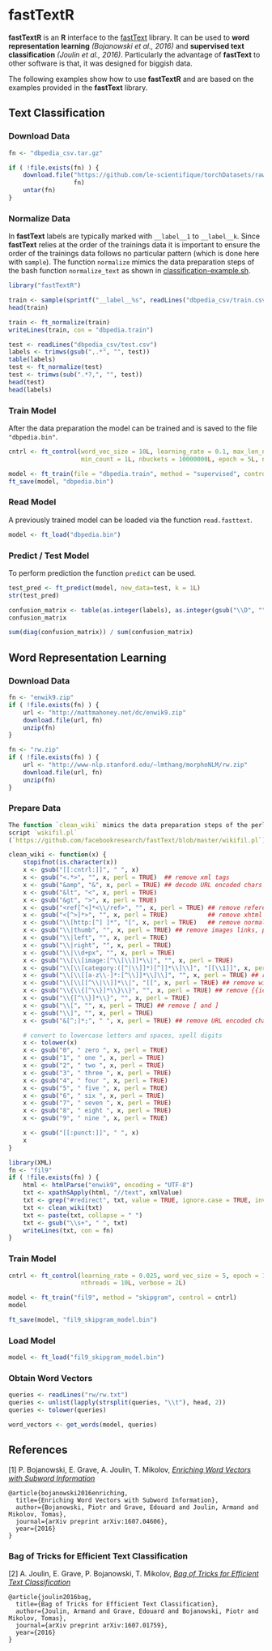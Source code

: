 # fastTextR

**fastTextR** is an **R** interface to the [fastText](https://github.com/facebookresearch/fastText)
library. It can be used to **word representation learning** *(Bojanowski et al., 2016)* and 
**supervised text classification** *(Joulin et al., 2016)*.
Particularly the advantage of **fastText** to other software is that, 
it was designed for biggish data.

The following examples show how to use **fastTextR** and are based on the
examples provided in the **fastText** library.

## Text Classification
### Download Data    
```r
fn <- "dbpedia_csv.tar.gz"

if ( !file.exists(fn) ) {
    download.file("https://github.com/le-scientifique/torchDatasets/raw/master/dbpedia_csv.tar.gz",
                  fn)
    untar(fn)
}
```

### Normalize Data
In **fastText** labels are typically marked with `__label__1` to `__label__k`.
Since **fastText** relies at the order of the trainings data it is important
to ensure the order of the trainings data follows no particular pattern
(which is done here with `sample`). The function `normalize` mimics
the data preparation steps of the bash function `normalize_text`
as shown in 
[classification-example.sh](https://github.com/facebookresearch/fastText/blob/master/classification-example.sh).

```r
library("fastTextR")

train <- sample(sprintf("__label__%s", readLines("dbpedia_csv/train.csv")))
head(train)

train <- ft_normalize(train)
writeLines(train, con = "dbpedia.train")

test <- readLines("dbpedia_csv/test.csv")
labels <- trimws(gsub(",.*", "", test))
table(labels)
test <- ft_normalize(test)
test <- trimws(sub(".*?,", "", test))
head(test)
head(labels)
```

### Train Model
After the data preparation the model can be trained and is saved to 
the file `"dbpedia.bin"`.
```r
cntrl <- ft_control(word_vec_size = 10L, learning_rate = 0.1, max_len_ngram = 2L, 
                    min_count = 1L, nbuckets = 10000000L, epoch = 5L, nthreads = 4L)

model <- ft_train(file = "dbpedia.train", method = "supervised", control = cntrl)
ft_save(model, "dbpedia.bin")
```

### Read Model
A previously trained model can be loaded via the function `read.fasttext`.
```r
model <- ft_load("dbpedia.bin")
```

### Predict / Test Model
To perform prediction the function `predict` can be used.
```r
test_pred <- ft_predict(model, new_data=test, k = 1L)
str(test_pred)

confusion_matrix <- table(as.integer(labels), as.integer(gsub("\\D", "", test_pred$label)))
confusion_matrix

sum(diag(confusion_matrix)) / sum(confusion_matrix)
```

## Word Representation Learning
### Download Data
```r
fn <- "enwik9.zip"
if ( !file.exists(fn) ) {
    url <- "http://mattmahoney.net/dc/enwik9.zip"
    download.file(url, fn)
    unzip(fn)
}

fn <- "rw.zip"
if ( !file.exists(fn) ) {
    url <- "http://www-nlp.stanford.edu/~lmthang/morphoNLM/rw.zip"
    download.file(url, fn)
    unzip(fn)
}
```

### Prepare Data
```r
The function `clean_wiki` mimics the data preparation steps of the perl 
script `wikifil.pl` 
(`https://github.com/facebookresearch/fastText/blob/master/wikifil.pl`).

clean_wiki <- function(x) {
    stopifnot(is.character(x))
    x <- gsub("[[:cntrl:]]", " ", x)
    x <- gsub("<.*>", "", x, perl = TRUE)  ## remove xml tags
    x <- gsub("&amp", "&", x, perl = TRUE) ## decode URL encoded chars
    x <- gsub("&lt", "<", x, perl = TRUE)
    x <- gsub("&gt", ">", x, perl = TRUE)
    x <- gsub("<ref[^<]*<\\/ref>", "", x, perl = TRUE) ## remove references <ref...> ... </ref>
    x <- gsub("<[^>]*>", "", x, perl = TRUE)           ## remove xhtml tags
    x <- gsub("\\[http:[^] ]*", "[", x, perl = TRUE)   ## remove normal url, preserve visible text
    x <- gsub("\\|thumb", "", x, perl = TRUE) ## remove images links, preserve caption
    x <- gsub("\\|left", "", x, perl = TRUE)
    x <- gsub("\\|right", "", x, perl = TRUE)
    x <- gsub("\\|\\d+px", "", x, perl = TRUE)
    x <- gsub("\\[\\[image:[^\\[\\]]*\\|", "", x, perl = TRUE)
    x <- gsub("\\[\\[category:([^|\\]]*)[^]]*\\]\\]", "[[\\1]]", x, perl = TRUE) ## show categories without markup
    x <- gsub("\\[\\[[a-z\\-]*:[^\\]]*\\]\\]", "", x, perl = TRUE) ## remove links to other languages
    x <- gsub("\\[\\[[^\\|\\]]*\\|", "[[", x, perl = TRUE) ## remove wiki url, preserve visible text
    x <- gsub("\\{\\{[^\\}]*\\}\\}", "", x, perl = TRUE) ## remove {{icons}} and {tables}
    x <- gsub("\\{[^\\}]*\\}", "", x, perl = TRUE)
    x <- gsub("\\[", "", x, perl = TRUE) ## remove [ and ]
    x <- gsub("\\]", "", x, perl = TRUE)
    x <- gsub("&[^;]*;", " ", x, perl = TRUE) ## remove URL encoded chars

    # convert to lowercase letters and spaces, spell digits
    x <- tolower(x)
    x <- gsub("0", " zero ", x, perl = TRUE)
    x <- gsub("1", " one ", x, perl = TRUE)
    x <- gsub("2", " two ", x, perl = TRUE)
    x <- gsub("3", " three ", x, perl = TRUE)
    x <- gsub("4", " four ", x, perl = TRUE)
    x <- gsub("5", " five ", x, perl = TRUE)
    x <- gsub("6", " six ", x, perl = TRUE)
    x <- gsub("7", " seven ", x, perl = TRUE)
    x <- gsub("8", " eight ", x, perl = TRUE)
    x <- gsub("9", " nine ", x, perl = TRUE)

    x <- gsub("[[:punct:]]", " ", x)
    x
}

library(XML)
fn <- "fil9"
if ( !file.exists(fn) ) {
    html <- htmlParse("enwik9", encoding = "UTF-8")
    txt <- xpathSApply(html, "//text", xmlValue) 
    txt <- grep("#redirect", txt, value = TRUE, ignore.case = TRUE, invert = TRUE)
    txt <- clean_wiki(txt)
    txt <- paste(txt, collapse = " ")
    txt <- gsub("\\s+", " ", txt)
    writeLines(txt, con = fn)
}
```

### Train Model
```r
cntrl <- ft_control(learning_rate = 0.025, word_vec_size = 5, epoch = 1, 
                    nthreads = 10L, verbose = 2L)

model <- ft_train("fil9", method = "skipgram", control = cntrl)
model

ft_save(model, "fil9_skipgram_model.bin")
```

### Load Model
```r
model <- ft_load("fil9_skipgram_model.bin")
```

### Obtain Word Vectors
```r
queries <- readLines("rw/rw.txt")
queries <- unlist(lapply(strsplit(queries, "\\t"), head, 2))
queries <- tolower(queries)

word_vectors <- get_words(model, queries)
```

## References

[1] P. Bojanowski, E. Grave, A. Joulin, T. Mikolov, [*Enriching Word Vectors with Subword Information*](https://arxiv.org/abs/1607.04606)

```
@article{bojanowski2016enriching,
  title={Enriching Word Vectors with Subword Information},
  author={Bojanowski, Piotr and Grave, Edouard and Joulin, Armand and Mikolov, Tomas},
  journal={arXiv preprint arXiv:1607.04606},
  year={2016}
}
```

### Bag of Tricks for Efficient Text Classification

[2] A. Joulin, E. Grave, P. Bojanowski, T. Mikolov, [*Bag of Tricks for Efficient Text Classification*](https://arxiv.org/abs/1607.01759)

```
@article{joulin2016bag,
  title={Bag of Tricks for Efficient Text Classification},
  author={Joulin, Armand and Grave, Edouard and Bojanowski, Piotr and Mikolov, Tomas},
  journal={arXiv preprint arXiv:1607.01759},
  year={2016}
}
```

